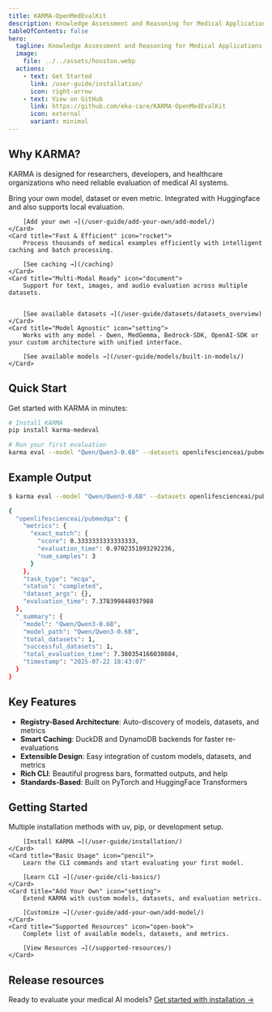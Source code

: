```yaml
---
title: KARMA-OpenMedEvalKit
description: Knowledge Assessment and Reasoning for Medical Applications - An evaluation framework for medical AI models.
tableOfContents: false
hero:
  tagline: Knowledge Assessment and Reasoning for Medical Applications - An evaluation framework for medical AI models.
  image:
    file: ../../assets/houston.webp
  actions:
    - text: Get Started
      link: /user-guide/installation/
      icon: right-arrow
    - text: View on GitHub
      link: https://github.com/eka-care/KARMA-OpenMedEvalKit
      icon: external
      variant: minimal
---
```



<style jsx>{`
.hero h1 {
  white-space: nowrap !important;
  overflow: visible !important;
}
.hero .hero-html {
  display: flex !important;
  align-items: center !important;
  gap: 1rem !important;
}
`}</style>

## Why KARMA?

KARMA is designed for researchers, developers, and healthcare organizations who need reliable evaluation of medical AI systems.

<CardGrid>
    <Card title="Extensible" icon="approve-check">
		Bring your own model, dataset or even metric. Integrated with Huggingface and also supports local evaluation.

        [Add your own →](/user-guide/add-your-own/add-model/)
	</Card>
	<Card title="Fast & Efficient" icon="rocket">
		Process thousands of medical examples efficiently with intelligent caching and batch processing.

        [See caching →](/caching)
	</Card>
	<Card title="Multi-Modal Ready" icon="document">
		Support for text, images, and audio evaluation across multiple datasets.


        [See available datasets →](/user-guide/datasets/datasets_overview)
	</Card>
	<Card title="Model Agnostic" icon="setting">
		Works with any model - Qwen, MedGemma, Bedrock-SDK, OpenAI-SDK or your custom architecture with unified interface.

        [See available models →](/user-guide/models/built-in-models/)
	</Card>
</CardGrid>

## Quick Start

Get started with KARMA in minutes:

```bash
# Install KARMA
pip install karma-medeval

# Run your first evaluation
karma eval --model "Qwen/Qwen3-0.6B" --datasets openlifescienceai/pubmedqa --max-samples 3
```

## Example Output

```bash
$ karma eval --model "Qwen/Qwen3-0.6B" --datasets openlifescienceai/pubmedqa --max-samples 3

{
  "openlifescienceai/pubmedqa": {
    "metrics": {
      "exact_match": {
        "score": 0.3333333333333333,
        "evaluation_time": 0.9702351093292236,
        "num_samples": 3
      }
    },
    "task_type": "mcqa",
    "status": "completed",
    "dataset_args": {},
    "evaluation_time": 7.378399848937988
  },
  "_summary": {
    "model": "Qwen/Qwen3-0.6B",
    "model_path": "Qwen/Qwen3-0.6B",
    "total_datasets": 1,
    "successful_datasets": 1,
    "total_evaluation_time": 7.380354166030884,
    "timestamp": "2025-07-22 18:43:07"
  }
}
```

## Key Features

- **Registry-Based Architecture**: Auto-discovery of models, datasets, and metrics
- **Smart Caching**: DuckDB and DynamoDB backends for faster re-evaluations
- **Extensible Design**: Easy integration of custom models, datasets, and metrics
- **Rich CLI**: Beautiful progress bars, formatted outputs, and help
- **Standards-Based**: Built on PyTorch and HuggingFace Transformers

## Getting Started

<CardGrid>
	<Card title="Installation" icon="add-document">
		Multiple installation methods with uv, pip, or development setup.

		[Install KARMA →](/user-guide/installation/)
	</Card>
	<Card title="Basic Usage" icon="pencil">
		Learn the CLI commands and start evaluating your first model.

		[Learn CLI →](/user-guide/cli-basics/)
	</Card>
	<Card title="Add Your Own" icon="setting">
		Extend KARMA with custom models, datasets, and evaluation metrics.

		[Customize →](/user-guide/add-your-own/add-model/)
	</Card>
	<Card title="Supported Resources" icon="open-book">
		Complete list of available models, datasets, and metrics.

		[View Resources →](/supported-resources/)
	</Card>
</CardGrid>

## Release resources
<LinkCard
  title="KARMA release blog"
  href="http://info.eka.care/services/introducing-karma-openmedevalkit-an-open-source-framework-for-medical-ai-evaluation"
  description="Read about KARMA"
/>
<LinkCard
  title="4 novel healthcare datasets"
  href=" http://info.eka.care/services/advancing-healthcare-ai-evaluation-in-india-ekacare-releases-four-evaluation-datasets"
  description="Read about the datasets released along with KARMA"
/>
<LinkCard
  title="Beyond WER - SemWER"
  href="http://info.eka.care/services/beyond-traditional-wer-the-critical-need-for-semantic-wer-in-asr-for-indian-healthcare"
  description="Read about the two new metrics introduced in KARMA for ASR"
/>

Ready to evaluate your medical AI models? [Get started with installation →](/user-guide/installation/)
